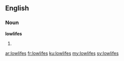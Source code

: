 ==English==

===Noun===
'''lowlifes'''

# {{plural of|lowlife}}

[[ar:lowlifes]]
[[fr:lowlifes]]
[[ku:lowlifes]]
[[my:lowlifes]]
[[sv:lowlifes]]
